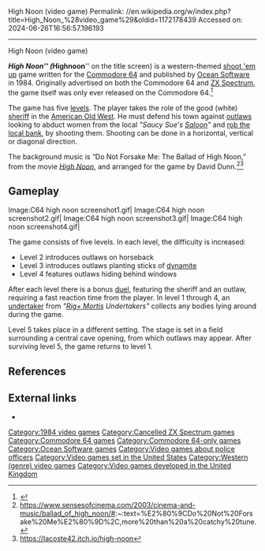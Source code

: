 High Noon (video game)
Permalink: //en.wikipedia.org/w/index.php?title=High_Noon_%28video_game%29&oldid=1172178439
Accessed on: 2024-06-26T16:56:57.196193



------
High Noon (video game)
{{more citations needed|date=January 2021}}

{{Infobox video game
|title=High Noon
|image=
|caption=
|designer=
|developer=[[Ocean Software]] 
|publisher=[[Ocean Software]]
|released=1984
|genre=[[Shoot 'em up]]
|modes=
|platforms=[[Commodore 64]]
}}

'''''High Noon''''' ('''''Highnoon''''' on the title screen) is a western-themed [[shoot 'em up]] game written for the [[Commodore 64]] and published by [[Ocean Software]] in 1984. Originally advertised on both the Commodore 64 and [[ZX Spectrum]], the game itself was only ever released on the Commodore 64.<ref>{{Cite web|url=http://www.worldofspectrum.org/infoseekid.cgi?id=0014871|title = World of Spectrum - High Noon}}</ref>

The game has five [[Level (computer and video games)|levels]]. The player takes the role of the good (white) [[sheriff]] in the [[American Old West]]. He must defend his town against [[outlaw]]s looking to abduct women from the local ''"Saucy Sue's [[Western saloon|Saloon]]"'' and [[Bank robbery|rob the local bank]], by shooting them. Shooting can be done in a horizontal, vertical or diagonal direction.

The background music is “Do Not Forsake Me: The Ballad of High Noon,” from the movie ''[[High Noon]]'', and arranged for the game by David Dunn.<ref>https://www.sensesofcinema.com/2003/cinema-and-music/ballad_of_high_noon/#:~:text=%E2%80%9CDo%20Not%20Forsake%20Me%E2%80%9D%2C,more%20than%20a%20catchy%20tune.</ref><ref>https://lacoste42.itch.io/high-noon</ref>

==Gameplay==
<gallery caption="" widths="150px" style="float:right" perrow="2">
Image:C64 high noon screenshot1.gif|{{center|Level 2}}
Image:C64 high noon screenshot2.gif|{{center|Bonus duel}}
Image:C64 high noon screenshot3.gif|{{center|With the sheriff dead, the outlaws run off with the goods.}}
Image:C64 high noon screenshot4.gif|{{center|Level 5}}
</gallery>

The game consists of five levels. In each level, the difficulty is increased:
* Level 2 introduces outlaws on horseback
* Level 3 introduces outlaws planting sticks of [[dynamite]]
* Level 4 features outlaws hiding behind windows

After each level there is a bonus [[duel]], featuring the sheriff and an outlaw, requiring a fast reaction time from the player. In level 1 through 4, an [[undertaker]] from ''"[[Rigor mortis|Rig+ Mortis]] Undertakers"'' collects any bodies lying around during the game.

Level 5 takes place in a different setting. The stage is set in a field surrounding a central cave opening, from which outlaws may appear. After surviving level 5, the game returns to level 1.

==References==
{{reflist}}

== External links ==
*{{lemon64 game|id=1202|name=Highnoon}}

{{High Noon}}

[[Category:1984 video games]]
[[Category:Cancelled ZX Spectrum games]]
[[Category:Commodore 64 games]]
[[Category:Commodore 64-only games]]
[[Category:Ocean Software games]]
[[Category:Video games about police officers]]
[[Category:Video games set in the United States]]
[[Category:Western (genre) video games]]
[[Category:Video games developed in the United Kingdom]]